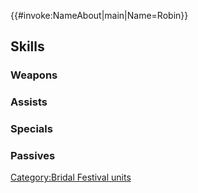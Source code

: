 {{#invoke:NameAbout|main|Name=Robin}}{{HeroPage Tabs}}
{{Hero Infobox
|Name=Robin
|Title=Keen Groom
|WeaponType=Red Tome
|MoveType=Cavalry
|Person=Robin M
|Origin=Fire Emblem Awakening
|Gender=Male
|actorEN=David Vincent
|actorJP=細谷佳正
|artist=叶之明
|additionDate=May 19, 2023
|releaseDate=May 19, 2023
|cv1=10
|cv2=100200
|TagID=花婿ルフレ男
|InternalID=954
|Properties=limited,tempest,specDisplay
|description=Tactician of Ylisse and Chrom's other half. He has been appointed to the role of groom and is working on a strategy for surviving the festival. Appears in Fire Emblem Awakening.
}}
{{Stats Page
|Lv1HP=18|Lv1ATK=11|Lv1SPD=7|Lv1DEF=4|Lv1RES=7
|GRHP=50|GRATK=80|GRSPD=65|GRDEF=45|GRRES=40
}}
==Skills==
===Weapons===
{{Weapons Table
|weapon1=Flux
|weapon1Default=1
|weapon1Unlock=1
|weapon2=Ruin
|weapon2Default=2
|weapon2Unlock=2
|weapon3=Ring of Affiance
|weapon3Default=3
|weapon3Unlock=3
|weapon4=Ring of Affiance+
|weapon4Default=5
|weapon4Unlock=5
}}
===Assists===
{{Assists Table
|assist1=Draw Back
|assist1Default=4
|assist1Unlock=3
}}
===Specials===
{{Specials Table}}
===Passives===
{{Passives Table
|passiveA1=Spd/Res Catch 1
|passiveA2=Spd/Res Catch 2
|passiveA3=Spd/Res Catch 3
|passiveA1Unlock=1
|passiveA2Unlock=2
|passiveA3Unlock=4
|passiveB1=Spd/Res Snag 1
|passiveB2=Spd/Res Snag 2
|passiveB3=Spd/Res Snag 3
|passiveB1Unlock=3
|passiveB2Unlock=4
|passiveB3Unlock=5
}}
{{Heroes Navbox}}
[[Category:Bridal Festival units]]